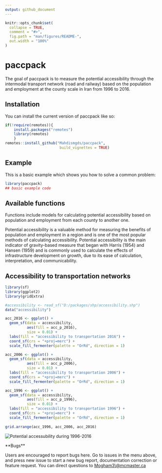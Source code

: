 ```yaml
---
output: github_document
---
```


<!-- README.md is generated from README.Rmd. Please edit that file -->

```r
knitr::opts_chunk$set(
  collapse = TRUE,
  comment = "#>",
  fig.path = "man/figures/README-",
  out.width = "100%"
)
```

# paccpack

<!-- badges: start -->

<!-- badges: end -->

The goal of paccpack is to measure the potential accessibility through the intermodal transport network (road and railway) based on the population and employment at the county scale in Iran from 1996 to 2016.

## Installation

You can install the current version of paccpack like so:

``` r
if(!require(remotes)){
    install.packages("remotes")
    library(remotes)
    }
remotes::install_github("Mahdismgds/paccpack",
                         build_vignettes = TRUE)
```

## Example

This is a basic example which shows you how to solve a common problem:

```r
library(paccpack)
## basic example code
```

## Available functions

Functions include models for calculating potential accessibility based on population and employment from each county to another one.

Potential accessibility is a valuable method for measuring the benefits of population and employment in a region and is one of the most popular methods of calculating accessibility. Potential accessibility is the main indicator of gravity-based measure that began with Harris (1954) and Hansen (1959) and is commonly used to calculate the effects of infrastructure development on growth, due to its ease of calculation, interpretation, and communicability.

## Accessibility to transportation networks

```r
library(sf)
library(ggplot2)
library(gridExtra)

#accessibility <- read_sf("D:/packages/shp/accessibility.shp")
data("accessibility")

acc_2016 <- ggplot() + 
  geom_sf(data = accessibility, 
          aes(fill = acc_p_2016),
          size = 0.01) + 
  labs(fill = "accessibility to transportation 2016") + 
  coord_sf(crs = "+proj=merc") +
  scale_fill_fermenter(palette = "OrRd", direction = 1)

acc_2006 <- ggplot() + 
  geom_sf(data = accessibility, 
          aes(fill = acc_p_2006), 
          size = 0.01) + 
  labs(fill = "accessibility to transportation 2006") +
  coord_sf(crs = "+proj=merc") + 
  scale_fill_fermenter(palette = "OrRd", direction = 1)

acc_1996 <- ggplot() + 
  geom_sf(data = accessibility, 
          aes(fill = acc_p_1996), 
          size = 0.01) + 
  labs(fill = "accessibility to transportation 1996") +
  coord_sf(crs = "+proj=merc") + 
  scale_fill_fermenter(palette = "OrRd", direction = 1)
 
grid.arrange(acc_1996, acc_2006, acc_2016)
```

![](man/figures/Picture1.jpg "Potential accessubility during 1996-2016")

\*\*Bugs\*\*

Users are encouraged to report bugs here. Go to issues in the menu above, and press new issue to start a new bug report, documentation correction or feature request. You can direct questions to [Mogham3\\\@mcmaster.ca](mailto:Mogham3@mcmaster.ca){.email}
